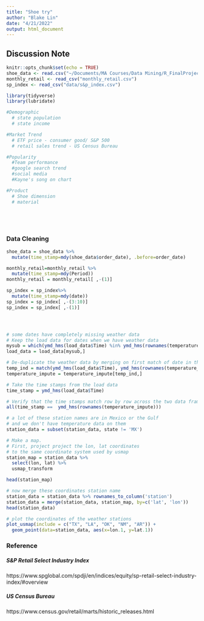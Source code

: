```yaml
---
title: "Shoe try"
author: "Blake Lin"
date: "4/21/2022"
output: html_document
---
```


## Discussion Note
```r
knitr::opts_chunk$set(echo = TRUE)
shoe_data <- read.csv("~/Documents/MA Courses/Data Mining/R_FinalProject/shoe_data.txt")
monthly_retail <- read_csv("monthly_retail.csv")
sp_index <- read_csv("data/s&p_index.csv")

library(tidyverse)
library(lubridate)

#Demographic
  # state population
  # state income

#Market Trend
  # ETF price - consumer good/ S&P 500
  # retail sales trend - US Census Bureau

#Popularity
  #Team performance
  #google search trend
  #social media
  #Kayne's song on chart 

#Product
  # Shoe dimension
  # material






```


### Data Cleaning 
```r

shoe_data = shoe_data %>% 
  mutate(time_stamp=mdy(shoe_data$order_date), .before=order_date)

monthly_retail=monthly_retail %>% 
  mutate(time_stamp=mdy(Period))
monthly_retail = monthly_retail[ ,-(1)]

sp_index = sp_index%>% 
  mutate(time_stamp=mdy(date))
sp_index = sp_index[ ,-(3:10)]
sp_index = sp_index[ ,-(1)]





```



```r
# some dates have completely missing weather data
# Keep the load data for dates when we have weather data
mysub = which(ymd_hms(load_data$Time) %in% ymd_hms(rownames(temperature_impute)))
load_data = load_data[mysub,]

# De-duplicate the weather data by merging on first match of date in the load data
temp_ind = match(ymd_hms(load_data$Time), ymd_hms(rownames(temperature_impute)))
temperature_impute = temperature_impute[temp_ind,]

# Take the time stamps from the load data
time_stamp = ymd_hms(load_data$Time)

# Verify that the time stamps match row by row across the two data frames
all(time_stamp ==  ymd_hms(rownames(temperature_impute)))

# a lot of these station names are in Mexico or the Gulf
# and we don't have temperature data on them
station_data = subset(station_data, state != 'MX')

# Make a map.
# First, project project the lon, lat coordinates
# to the same coordinate system used by usmap
station_map = station_data %>%
  select(lon, lat) %>%
  usmap_transform 

head(station_map)

# now merge these coordinates station name
station_data = station_data %>% rownames_to_column('station')
station_data = merge(station_data, station_map, by=c('lat', 'lon'))
head(station_data)

# plot the coordinates of the weather stations
plot_usmap(include = c("TX", "LA", "OK", "NM", "AR")) + 
  geom_point(data=station_data, aes(x=lon.1, y=lat.1))

```




### Reference 
##### S&P Retail Select Industry Index
https://www.spglobal.com/spdji/en/indices/equity/sp-retail-select-industry-index/#overview

##### US Census Bureau
https://www.census.gov/retail/marts/historic_releases.html

